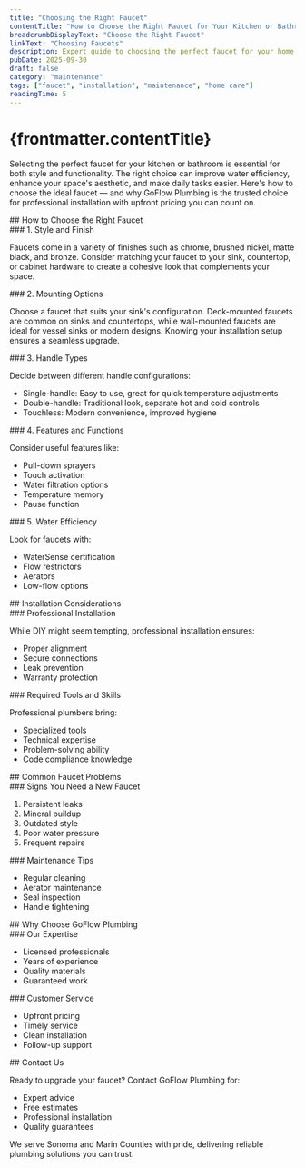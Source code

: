 ```yaml
---
title: "Choosing the Right Faucet"
contentTitle: "How to Choose the Right Faucet for Your Kitchen or Bathroom"
breadcrumbDisplayText: "Choose the Right Faucet"
linkText: "Choosing Faucets"
description: Expert guide to choosing the perfect faucet for your home. Compare styles, features, and prices. Learn about water efficiency, durability, and installation considerations from GoFlow's plumbing pros.
pubDate: 2025-09-30
draft: false
category: "maintenance"
tags: ["faucet", "installation", "maintenance", "home care"]
readingTime: 5
---
```


# {frontmatter.contentTitle}

<p>
  Selecting the perfect faucet for your kitchen or bathroom is essential for both style and functionality. The right choice can improve water efficiency, enhance your space's aesthetic, and make daily tasks easier. Here's how to choose the ideal faucet — and why GoFlow Plumbing is the trusted choice for professional installation with upfront pricing you can count on.
</p>

<section>
  ## How to Choose the Right Faucet
  <div>
    ### 1. Style and Finish
    <div>
      <p>Faucets come in a variety of finishes such as chrome, brushed nickel, matte black, and bronze. Consider matching your faucet to your sink, countertop, or cabinet hardware to create a cohesive look that complements your space.</p>
    </div>
  </div>

  <div>
    ### 2. Mounting Options
    <div>
      <p>Choose a faucet that suits your sink's configuration. Deck-mounted faucets are common on sinks and countertops, while wall-mounted faucets are ideal for vessel sinks or modern designs. Knowing your installation setup ensures a seamless upgrade.</p>
    </div>
  </div>

  <div>
    ### 3. Handle Types
    <div>
      <p>Decide between different handle configurations:</p>
      <ul>
        <li>Single-handle: Easy to use, great for quick temperature adjustments</li>
        <li>Double-handle: Traditional look, separate hot and cold controls</li>
        <li>Touchless: Modern convenience, improved hygiene</li>
      </ul>
    </div>
  </div>

  <div>
    ### 4. Features and Functions
    <div>
      <p>Consider useful features like:</p>
      <ul>
        <li>Pull-down sprayers</li>
        <li>Touch activation</li>
        <li>Water filtration options</li>
        <li>Temperature memory</li>
        <li>Pause function</li>
      </ul>
    </div>
  </div>

  <div>
    ### 5. Water Efficiency
    <div>
      <p>Look for faucets with:</p>
      <ul>
        <li>WaterSense certification</li>
        <li>Flow restrictors</li>
        <li>Aerators</li>
        <li>Low-flow options</li>
      </ul>
    </div>
  </div>
</section>

<section>
  ## Installation Considerations

  <div>
    ### Professional Installation
    <div>
      <p>While DIY might seem tempting, professional installation ensures:</p>
      <ul>
        <li>Proper alignment</li>
        <li>Secure connections</li>
        <li>Leak prevention</li>
        <li>Warranty protection</li>
      </ul>
    </div>
  </div>

  <div>
    ### Required Tools and Skills
    <p>Professional plumbers bring:</p>
    <ul>
      <li>Specialized tools</li>
      <li>Technical expertise</li>
      <li>Problem-solving ability</li>
      <li>Code compliance knowledge</li>
    </ul>
  </div>
</section>

<section>
  ## Common Faucet Problems

  <div>
    ### Signs You Need a New Faucet
    <ol>
      <li>Persistent leaks</li>
      <li>Mineral buildup</li>
      <li>Outdated style</li>
      <li>Poor water pressure</li>
      <li>Frequent repairs</li>
    </ol>
  </div>

  <div>
    ### Maintenance Tips
    <ul>
      <li>Regular cleaning</li>
      <li>Aerator maintenance</li>
      <li>Seal inspection</li>
      <li>Handle tightening</li>
    </ul>
  </div>
</section>

<section>
  ## Why Choose GoFlow Plumbing

  <div>
    ### Our Expertise
    <ul>
      <li>Licensed professionals</li>
      <li>Years of experience</li>
      <li>Quality materials</li>
      <li>Guaranteed work</li>
    </ul>
  </div>

  <div>
    ### Customer Service
    <ul>
      <li>Upfront pricing</li>
      <li>Timely service</li>
      <li>Clean installation</li>
      <li>Follow-up support</li>
    </ul>
  </div>
</section>

<section>
  ## Contact Us

  <p>Ready to upgrade your faucet? Contact GoFlow Plumbing for:</p>
  <ul>
    <li>Expert advice</li>
    <li>Free estimates</li>
    <li>Professional installation</li>
    <li>Quality guarantees</li>
  </ul>

  <p>We serve Sonoma and Marin Counties with pride, delivering reliable plumbing solutions you can trust.</p>
</section>

